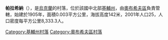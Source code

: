{{coord|50|10|37|N|30|32|59|E|scale:30000|display=title}}

'''帕拉希納'''（{{lang-uk|Паращина}}），是[[烏克蘭|烏克蘭]]的村落，位於該國中北部[[基輔州|基輔州]]，由[[奧布希夫區|奧布希夫區]]負責管轄，始建於1905年，面積0.003平方公里，海拔高度142米，2001年人口25，人口密度每平方公里8,333.3人。

{{DEFAULTSORT:Паращина}}
[[Category:基輔州村落|Category:基輔州村落]]
[[Category:奧布希夫區村落|Category:奧布希夫區村落]]


{{Kiev-geo-stub}}